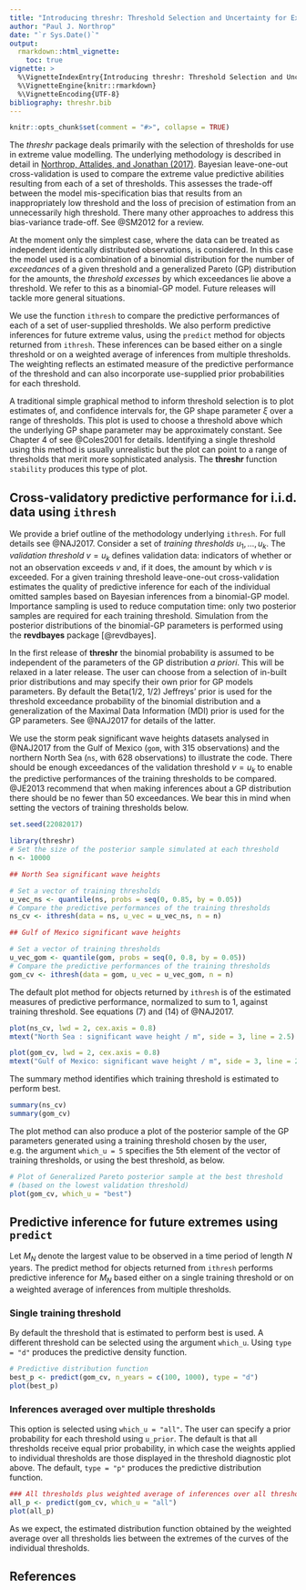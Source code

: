 ```yaml
---
title: "Introducing threshr: Threshold Selection and Uncertainty for Extreme Value Analysis"
author: "Paul J. Northrop"
date: "`r Sys.Date()`"
output: 
  rmarkdown::html_vignette:
    toc: true
vignette: >
  %\VignetteIndexEntry{Introducing threshr: Threshold Selection and Uncertainty for Extreme Value Analysis}
  %\VignetteEngine{knitr::rmarkdown}
  %\VignetteEncoding{UTF-8}
bibliography: threshr.bib
---
```


```r
knitr::opts_chunk$set(comment = "#>", collapse = TRUE)
```

The *threshr* package deals primarily with the selection of thresholds for use in extreme value modelling.  The underlying methodology is described in detail in [Northrop, Attalides, and Jonathan (2017)](https://doi.org/10.1111/rssc.12159). Bayesian leave-one-out cross-validation is used to compare the extreme value predictive abilities resulting from each of a set of thresholds.  This assesses the trade-off between the model mis-specification bias that results from an inappropriately low threshold and the loss of precision of estimation from an unnecessarily high threshold. There many other approaches to address this bias-variance trade-off. See @SM2012 for a review.

At the moment only the simplest case, where the data can be treated as independent identically distributed observations, is considered.  In this case the model used is a combination of a binomial distribution for the number of *exceedances* of a given threshold and a generalized Pareto (GP) distribution for the amounts, the *threshold excesses* by which exceedances lie above a threshold.  We refer to this as a binomial-GP model. Future releases will tackle more general situations.  

We use the function `ithresh` to compare the predictive performances of each of a set of user-supplied thresholds.  We also perform predictive inferences for future extreme valus, using the `predict` method for objects returned from `ithresh`.  These inferences can be based either on a single threshold or on a weighted average of inferences from multiple thresholds.  The weighting reflects an estimated measure of the predictive performance of the threshold and can also incorporate use-supplied prior probabilities for each threshold.  

A traditional simple graphical method to inform threshold selection is to plot estimates of, and confidence intervals for, the GP shape parameter $\xi$ over a range of thresholds. This plot is used to choose a threshold above which the underlying GP shape parameter may be approximately constant. See Chapter 4 of see @Coles2001 for details. Identifying a single threshold using this method is usually unrealistic but the plot can point to a range of thresholds that merit more sophisticated analysis. The **threshr** function `stability` produces this type of plot.

## Cross-validatory predictive performance for i.i.d. data using `ithresh`

We provide a brief outline of the methodology underlying `ithresh`.  For full details see @NAJ2017. Consider a set of *training thresholds* $u_1, \ldots, u_k$. The *validation threshold* $v = u_k$ defines validation data: indicators of whether or not an observation exceeds $v$ and, if it does, the amount by which $v$ is exceeded.  For a given training threshold leave-one-out cross-validation estimates the quality of predictive inference for each of the individual omitted samples based on Bayesian inferences from a binomial-GP model. Importance sampling is used to reduce computation time: only two posterior samples are required for each training threshold.  Simulation from the posterior distributions of the binomial-GP parameters is performed using the **revdbayes** package [@revdbayes].

In the first release of **threshr** the binomial probability is assumed to be independent of the parameters of the GP distribution *a priori*.  This will be relaxed in a later release.  The user can choose from a selection of in-built prior distributions and may specify their own prior for GP models parameters.  By default the Beta(1/2, 1/2) Jeffreys' prior is used for the threshold exceedance probability of the binomial distribution and a generalization of the Maximal Data Information (MDI) prior is used for the GP parameters.  See @NAJ2017 for details of the latter.

We use the storm peak significant wave heights datasets analysed in @NAJ2017 from the Gulf of Mexico (`gom`, with 315 observations) and the northern North Sea (`ns`, with 628 observations) to illustrate the code.  There should be enough exceedances of the validation threshold $v = u_k$ to enable the predictive performances of the training thresholds to be compared. @JE2013 recommend that when making inferences about a GP distribution there should be no fewer than 50 exceedances.  We bear this in mind when setting the vectors of training thresholds below. 

```r
set.seed(22082017)
```

```r
library(threshr)
# Set the size of the posterior sample simulated at each threshold
n <- 10000

## North Sea significant wave heights

# Set a vector of training thresholds
u_vec_ns <- quantile(ns, probs = seq(0, 0.85, by = 0.05))
# Compare the predictive performances of the training thresholds
ns_cv <- ithresh(data = ns, u_vec = u_vec_ns, n = n)

## Gulf of Mexico significant wave heights

# Set a vector of training thresholds
u_vec_gom <- quantile(gom, probs = seq(0, 0.8, by = 0.05))
# Compare the predictive performances of the training thresholds
gom_cv <- ithresh(data = gom, u_vec = u_vec_gom, n = n)
```

The default plot method for objects returned by `ithresh` is of the estimated measures of predictive performance, normalized to sum to 1, against training threshold.  See equations (7) and (14) of @NAJ2017.

```r
plot(ns_cv, lwd = 2, cex.axis = 0.8)
mtext("North Sea : significant wave height / m", side = 3, line = 2.5)

plot(gom_cv, lwd = 2, cex.axis = 0.8)
mtext("Gulf of Mexico: significant wave height / m", side = 3, line = 2.5)
```

The summary method identifies which training threshold is estimated to perform best. 

```r
summary(ns_cv)
summary(gom_cv)
```

The plot method can also produce a plot of the posterior sample of the GP parameters generated using a training threshold chosen by the user, e.g. the argument `which_u = 5` specifies the 5th element of the vector of training thresholds, or using the best threshold, as below.

```r
# Plot of Generalized Pareto posterior sample at the best threshold
# (based on the lowest validation threshold)
plot(gom_cv, which_u = "best")
```

## Predictive inference for future extremes using `predict`

Let $M_N$ denote the largest value to be observed in a time period of length $N$ years.  The predict method for objects returned from `ithresh` performs predictive inference for $M_N$ based either on a single training threshold or on a weighted average of inferences from multiple thresholds.

### Single training threshold

By default the threshold that is estimated to perform best is used.  A different threshold can be selected using the argument `which_u`.  Using `type = "d"` produces the predictive density function.

```r
# Predictive distribution function
best_p <- predict(gom_cv, n_years = c(100, 1000), type = "d")
plot(best_p)
```

### Inferences averaged over multiple thresholds

This option is selected using `which_u = "all"`.  The user can specify a prior probability for each threshold using `u_prior`.  The default is that all thresholds receive equal prior probability, in which case the weights applied to individual thresholds are those displayed in the threshold diagnostic plot above.  The default, `type = "p"` produces the predictive distribution function.

```r
### All thresholds plus weighted average of inferences over all thresholds
all_p <- predict(gom_cv, which_u = "all")
plot(all_p)
```

As we expect, the estimated distribution function obtained by the weighted average over all thresholds lies between the extremes of the curves of the individual thresholds.

## References

<script type="text/x-mathjax-config">
   MathJax.Hub.Config({  "HTML-CSS": { minScaleAdjust: 125, availableFonts: [] }  });
</script>
